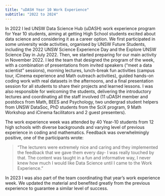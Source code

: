 ```yaml
---
title: "uDASH Year 10 Work Experience"
subtitle: "2022 to 2024"
---
```

In 2022 I led UNSW Data Science Hub (uDASH) work experience program for Year 10 students, aiming at getting High School students excited about data science and considering it as a career option. We first participated in some university wide activities, organised by UNSW Future Students, including the 2022 UNSW Science Experience Day and the Explore UNSW Science Day in July 2022. Then, we started preparing for our main activity in November 2022. I led the team that designed the program of the week, with a combination of presentations from invited speakers (“meet a data scientist” sessions), morning lectures, lunch-break fun activities (campus tour, iCinema experience and Math outreach activities), guided hands-on coding work with real datasets in the afternoons, and a final presentation session for all students to share their projects and learned lessons. I was also responsible for welcoming the students, delivering the introductory lectures and coordinating all the staff involved (11 uDASH member and postdocs from Math, BEES and Psychology, two undergrad student helpers from UNSW DataSoc, PhD students from the SciX program, 9 Math Workshop and iCinema facilitators and 2 guest presenters).

The work experience week was attended by 40 Year-10 students from 12 high schools with diverse backgrounds and varying level of previous experience in coding and mathematics. Feedback was overwhelmingly positive, one of the participants wrote: 

> "The lecturers were extremely nice and caring and they implemented the feedback that we gave them every day- I was really touched by that. The content was taught in a fun and informative way, I never knew how much I would like Data Science until I came to the Work Experience." 

In 2023 I was also part of the team coordinating that year's work experience week. We updated the material and benefited greatly from the previous experience to guarantee a similar level of success.

